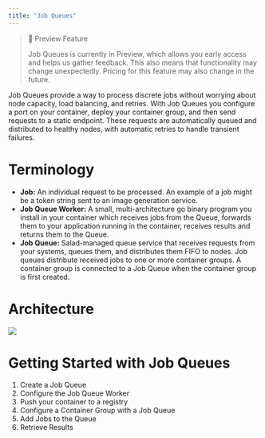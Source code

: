 ```yaml
---
title: "Job Queues"
---
```


> 📘 Preview Feature
>
> Job Queues is currently in Preview, which allows you early access and helps us gather feedback. This also means that functionality may change unexpectedly. Pricing for this feature may also change in the future.

Job Queues provide a way to process discrete jobs without worrying about node capacity, load balancing, and retries. With Job Queues you configure a port on your container, deploy your container group, and then send requests to a static endpoint. These requests are automatically queued and distributed to healthy nodes, with automatic retries to handle transient failures.

# Terminology

- **Job:** An individual request to be processed. An example of a job might be a token string sent to an image generation service.
- **Job Queue Worker:** A small, multi-architecture go binary program you install in your container which receives jobs from the Queue, forwards them to your application running in the container, receives results and returns them to the Queue.
- **Job Queue:** Salad-managed queue service that receives requests from your systems, queues them, and distributes them FIFO to nodes. Job queues distribute received jobs to one or more container groups. A container group is connected to a Job Queue when the container group is first created.

# Architecture

<img src="/container-engine/images/c9c50a6-job-queues-architecture-nowebhook.drawio.png" />

# Getting Started with Job Queues

1. Create a Job Queue
2. Configure the Job Queue Worker
3. Push your container to a registry
4. Configure a Container Group with a Job Queue
5. Add Jobs to the Queue
6. Retrieve Results
